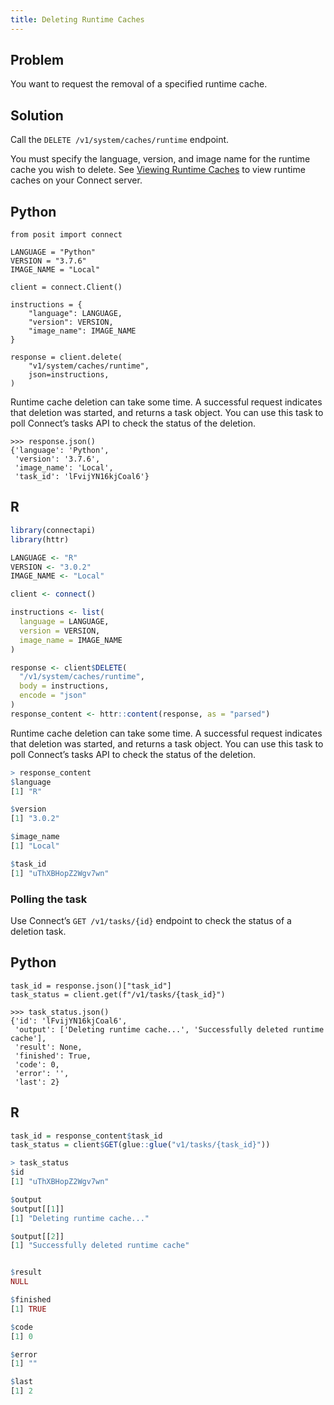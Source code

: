 ```yaml
---
title: Deleting Runtime Caches
---
```


## Problem

You want to request the removal of a specified runtime cache.

## Solution

Call the `DELETE /v1/system/caches/runtime` endpoint.

You must specify the language, version, and image name for the runtime cache you wish to delete. See [Viewing Runtime Caches](../07-viewing-runtime-caches/) to view runtime caches on your Connect server.

:::{.panel-tabset group="language"}

## Python

```.python
from posit import connect

LANGUAGE = "Python"
VERSION = "3.7.6"
IMAGE_NAME = "Local"

client = connect.Client()

instructions = {
    "language": LANGUAGE,
    "version": VERSION,
    "image_name": IMAGE_NAME
}

response = client.delete(
    "v1/system/caches/runtime",
    json=instructions,
)
```

Runtime cache deletion can take some time. A successful request indicates that deletion was started, and returns a task object. You can use this task to poll Connect's tasks API to check the status of the deletion.

```.python
>>> response.json()
{'language': 'Python',
 'version': '3.7.6',
 'image_name': 'Local',
 'task_id': 'lFvijYN16kjCoal6'}
```

## R

```.r
library(connectapi)
library(httr)

LANGUAGE <- "R"
VERSION <- "3.0.2"
IMAGE_NAME <- "Local"

client <- connect()

instructions <- list(
  language = LANGUAGE,
  version = VERSION,
  image_name = IMAGE_NAME
)

response <- client$DELETE(
  "/v1/system/caches/runtime",
  body = instructions,
  encode = "json"
)
response_content <- httr::content(response, as = "parsed")
```

Runtime cache deletion can take some time. A successful request indicates that deletion was started, and returns a task object. You can use this task to poll Connect's tasks API to check the status of the deletion.

```.r
> response_content
$language
[1] "R"

$version
[1] "3.0.2"

$image_name
[1] "Local"

$task_id
[1] "uThXBHopZ2Wgv7wn"
```

:::

### Polling the task

Use Connect's `GET /v1/tasks/{id}` endpoint to check the status of a deletion task.

:::{.panel-tabset group="language"}

## Python

```.python
task_id = response.json()["task_id"]
task_status = client.get(f"/v1/tasks/{task_id}")
```

```.python
>>> task_status.json()
{'id': 'lFvijYN16kjCoal6',
 'output': ['Deleting runtime cache...', 'Successfully deleted runtime cache'],
 'result': None,
 'finished': True,
 'code': 0,
 'error': '',
 'last': 2}
```

## R

```.r
task_id = response_content$task_id
task_status = client$GET(glue::glue("v1/tasks/{task_id}"))
```

```.r
> task_status
$id
[1] "uThXBHopZ2Wgv7wn"

$output
$output[[1]]
[1] "Deleting runtime cache..."

$output[[2]]
[1] "Successfully deleted runtime cache"


$result
NULL

$finished
[1] TRUE

$code
[1] 0

$error
[1] ""

$last
[1] 2
```

:::
